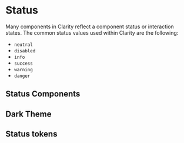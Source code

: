 
<Meta title="Foundation/Status" />

# Status

Many components in Clarity reflect a component status or interaction states. The
common status values used within Clarity are the following:

- `neutral`
- `disabled`
- `info`
- `success`
- `warning`
- `danger`

## Status Components

<Preview>
  <Story id="stories-design-tokens--status-colors" />
</Preview>

## Dark Theme

<Preview>
  <Story id="stories-design-tokens--status-colors-dark-theme" />
</Preview>

## Status tokens

<Story id="stories-design-tokens--status-color" />
